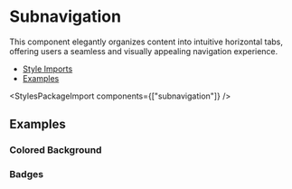 
<Meta of={subnavigationStories} />

# Subnavigation

<p className="lead">This component elegantly organizes content into intuitive horizontal tabs, 
offering users a seamless and visually appealing navigation experience.</p>

<ul>
  <li>
    <a href="#style-imports" target="_self">Style Imports</a>
  </li>
  <li>
    <a href="#examples" target="_self">Examples</a>
  </li>
</ul>

<Canvas sourceState="shown" of={subnavigationStories.Default} />

<StylesPackageImport components={["subnavigation"]} />

## Examples

### Colored Background

<Canvas of={subnavigationStories.ColoredBackground} />

### Badges

<Canvas of={subnavigationStories.Badges} />
